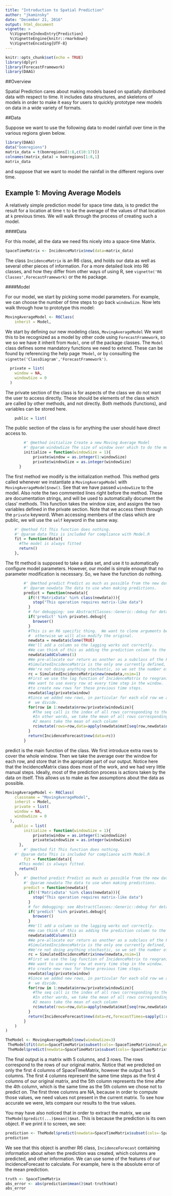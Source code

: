 ```yaml
---
title: "Introduction to Spatial Prediction"
author: "jkaminsky"
date: "December 21, 2016"
output: html_document
vignette: >
  %\VignetteIndexEntry{Prediction}
  %\VignetteEngine{knitr::rmarkdown}
  %\VignetteEncoding{UTF-8}
---
```


```r
knitr::opts_chunk$set(echo = TRUE)
library(dplyr)
library(ForecastFramework)
library(DAAG)
```
##Overview

Spatial Prediction cares about making models based on spatially distributed data with respect to time.  It includes data structures, and skeletons of models in order to make it easy for users to quickly prototype new models on data in a wide variety of formats.

##Data

Suppose we want to use the following data to model rainfall over time in the various regions given below.

```r
library(DAAG)
data("bomregions")
matrix_data = t(bomregions[1:8,c(10:17)])
colnames(matrix_data) = bomregions[1:8,1]
matrix_data
```

and suppose that we want to model the rainfall in the different regions over time.

## Example 1: Moving Average Models

A relatively simple prediction model for space time data, is to predict the result for a location at time ```t``` to be the average of the values of that location at ```k``` previous times.  We will walk through the process of creating such a model.

####Data

For this model, all the data we need fits nicely into a space-time Matrix.
```r
SpaceTimeMatrix <- IncidenceMatrix$new(data=matrix_data)
```
The class ```IncidenceMatrix``` is an R6 class, and holds our data as well as several other pieces of information.  For a more detailed look into R6 classes, and how they differ from other ways of using R, see `vignette('R6 Classes',ForecastFramework)` or the `R6` package.  

####Model

For our model, we start by picking some model parameters.  For example, we can choose the number of time steps to go back ```windowSize```.  Now lets walk through how to prototype this model:

```r
MovingAverageModel <- R6Class(
	inherit = Model,
```
We start by defining our new modeling class, ```MovingAverageModel```  We want this to be recognized as a model by other code using ```ForecastFramework```, so we  so we have it inherit from ```Model```, one of the package classes.  The ```Model``` class defines some mandatory functions we need to extend.  These can be found by referencing the help page ```?Model```, or by consulting the ```vignette('ClassDiagram','ForecastFramework')```.
```r
  private = list(
    window = NA,
    windowSize = 0
  )
```
  The private section of the class is for aspects of the class we do not want the user to access directly.  These should be elements of the class which are called by other methods, and not directly.  Both methods (functions), and variables can be stored here.
```r
	public = list(
```
The public section of the class is for anything the user should have direct access to.
```r
		#' @method initialize Create a new Moving Average Model
		#' @param windowSize The size of window over which to do the moving average
		initialize = function(windowSize = 1){
			private$window = as.integer(1:windowSize)
			private$windowSize = as.integer(windowSize)
	  }
```
The first method we modify is the initialization method.  This method gets called whenever we instantiate a ```MovingAverageModel``` with ```MovingAverageModel$new()```.  See that we have passed ```windowSize``` to the model.  Also note the two commented lines right before the method.  These are documentation strings, and will be used to automatically document the class' methods.  This function takes the window size, and assigns the two variables defined in the private section.  Note that we access them through the `private` keyword.  When accessing members of the class which are public, we will use the `self` keyword in the same way.
```r
    #' @method fit This function does nothing.
    #' @param data This is included for compliance with Model.R
    fit = function(data){
      #The model is always fitted
      return()
    },
```
The fit method is supposed to take a data set, and use it to automatically configure model parameters.  However, our model is simple enough that no parameter modification is necessary.  So, we have the function do nothing.
```r
		#' @method predict Predict as much as possible from the new data
		#' @param newdata The data to use when making predictions.
		predict = function(newdata){
		  if(!('MatrixData' %in% class(newdata))){
		    stop("This operation requires matrix-like data")
		  }
		  # for debugging: see AbstractClasses::Generic::debug for details.
		  if('predict' %in% private$.debug){
		    browser()
		  }
		  #This is an R6 specific thing.  We want to clone arguments before we use them, because
		  #  otherwise we will also modify the original.
		  newdata = newdata$clone(TRUE)
		  #We'll add a column so the lagging works out correctly.
		  #We can think of this as adding the prediction column to the data.
		  newdata$addColumns(1)
		  #We pre-allocate our return as another as a subclass of the Forecast class.
		  #SimulatedIncidenceMatrix is the only one currently defined, so...
		  #We're not doing anything stochastic, so we set the number of simulations to 1.
		  rc = SimulatedIncidenceMatrix$new(newdata,nsim=1)
		  #First we use the lag function of IncidenceMatrix to reogranize the data.
		  #We want to use every row at every time step in the window.  The lag function allows us
		  #to create new rows for these previous time steps.
		  newdata$lag(private$window)
		  #Since we added new rows, in particular for each old row we added private$windowSize new rows
		  #  we divide.
		  for(row in 1:newdata$nrow/private$windowSize){
		    #The seq call is the index of all rows corresponding to the original row `row`
		    #In other words, we take the mean of all rows corresponding to lagged versions of the original row
		    #2 means take the mean of each column
		    rc$mutate(rows=row,data=apply(newdata$mat[seq(row,newdata$nrow,private$windowSize),],2,mean))
		  }
		  return(IncidenceForecast$new(data=rc))
		}
```
predict is the main function of the class.  We first introduce extra rows to cover the whole window.  Then we take the average over the window for each row, and store that in the apropriate part of our output.  Notice here that the IncidenceMatrix class does most of the work, and we had very little manual steps.  Ideally, most of the prediction process is actions taken by the data on itself.  This allows us to make as few assumptions about the data as possible.


```r
MovingAverageModel <- R6Class(
	classname = "MovingAverageModel",
	inherit = Model,
	private = list(
    window = NA,
    windowSize = 0
  ),
	public = list(
		initialize = function(windowSize = 1){
			private$window = as.integer(1:windowSize)
			private$windowSize = as.integer(windowSize)
	  },
		#' @method fit This function does nothing.
    #' @param data This is included for compliance with Model.R
		fit = function(data){
      #This model is always fitted.
      return()
    },
		#' @method predict Predict as much as possible from the new data
		#' @param newdata The data to use when making predictions.
		predict = function(newdata){
		  if(!('MatrixData' %in% class(newdata))){
		    stop("This operation requires matrix-like data")
		  }
		  # for debugging: see AbstractClasses::Generic::debug for details.
		  if('predict' %in% private$.debug){
		    browser()
		  }
		  #We'll add a column so the lagging works out correctly.
		  #We can think of this as adding the prediction column to the data.
		  newdata$addColumns(1)
		  #We pre-allocate our return as another as a subclass of the Forecast class.
		  #SimulatedIncidenceMatrix is the only one currently defined, so...
		  #We're not doing anything stochastic, so we set the number of simulations to 1.
		  rc = SimulatedIncidenceMatrix$new(newdata,nsim=1)
		  #First we use the lag function of IncidenceMatrix to reogranize the data.
		  #We want to use every row at every time step in the window.  The lag function allows us
		  #to create new rows for these previous time steps.
		  newdata$lag(private$window)
		  #Since we added new rows, in particular for each old row we added private$windowSize new rows
		  #  we divide.
		  for(row in 1:newdata$nrow/private$windowSize){
		    #The seq call is the index of all rows corresponding to the original row `row`
		    #In other words, we take the mean of all rows corresponding to lagged versions of the original row
		    #2 means take the mean of each column
		    rc$mutate(rows=row,data=apply(newdata$mat[seq(row,newdata$nrow,private$windowSize),],2,mean))
		  }
		  return(IncidenceForecast$new(data=rc,forecastTimes=sapply(1:rc$ncol,function(x){return(TRUE)})))
		}
	)
)
```

```r
TheModel <- MovingAverageModel$new(windowSize=3)
 TheModel$fit(data=SpaceTimeMatrix$subset(cols=-SpaceTimeMatrix$ncol,mutate=FALSE))
 TheModel$predict(newdata=SpaceTimeMatrix$subset(cols=-SpaceTimeMatrix$ncol,mutate=FALSE))$mean()$mat
```
The final output is a matrix with 5 columns, and 3 rows.  The rows correspond to the rows of our original matrix.  Notice that we predicted on only the first 4 columns of SpaceTimeMatrix, however the output has 5 columns.  The first 4 columns represent the same time steps as the first 4 columns of our original matrix, and the 5th column represents the time after the 4th column, which is the same time as the 5th column we chose not to predict on.  The first three columns are NA, because in order to compute those values, we need values not present in the current matrix.  To see how accurate we were, lets compare our results to the true values.

You may have also noticed that in order to extract the matrix, we use `TheModel$predict(...)$mean()$mat`.  This is because the prediction is its own object.  If we print it to screen, we see:
```r
prediction <- TheModel$predict(newdata=SpaceTimeMatrix$subset(cols=-SpaceTimeMatrix$ncol,mutate=FALSE))
prediction
```
We see that this object is another R6 class, `IncidenceForecast` containing information about when the prediction was created, which columns are predicted, and other information.  We can use some of the features of our IncidenceForecast to calculate.  For example, here is the absolute error of the mean prediction.

```r
truth <- SpaceTimeMatrix
abs_error <- abs(prediction$mean()$mat-truth$mat)
abs_error
```
